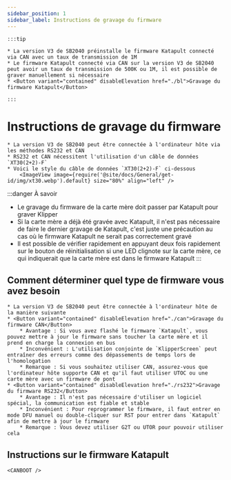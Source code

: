 ```yaml
---
sidebar_position: 1
sidebar_label: Instructions de gravage du firmware
---
```





    :::tip

    * La version V3 de SB2040 préinstalle le firmware Katapult connecté via CAN avec un taux de transmission de 1M
    * Le firmware Katapult connecté via CAN sur la version V3 de SB2040 peut avoir un taux de transmission de 500K ou 1M, il est possible de graver manuellement si nécessaire
    * <Button variant="contained" disableElevation href="./bl">Gravage du firmware Katapult</Button>

    :::

# Instructions de gravage du firmware

    * La version V3 de SB2040 peut être connectée à l'ordinateur hôte via les méthodes RS232 et CAN
    * RS232 et CAN nécessitent l'utilisation d'un câble de données `XT30(2+2)-F`
    * Voici le style du câble de données `XT30(2+2)-F` ci-dessous
        <ImageView image={require('@site/docs/General/get-id/img/xt30.webp').default} size="80%" align="left" />

:::danger À savoir
* Le gravage du firmware de la carte mère doit passer par Katapult pour graver Klipper
* Si la carte mère a déjà été gravée avec Katapult, il n'est pas nécessaire de faire le dernier gravage de Katapult, c'est juste une précaution au cas où le firmware Katapult ne serait pas correctement gravé
* Il est possible de vérifier rapidement en appuyant deux fois rapidement sur le bouton de réinitialisation si une LED clignote sur la carte mère, ce qui indiquerait que la carte mère est dans le firmware Katapult
:::

## Comment déterminer quel type de firmware vous avez besoin

    * La version V3 de SB2040 peut être connectée à l'ordinateur hôte de la manière suivante
    * <Button variant="contained" disableElevation href="./can">Gravage du firmware CAN</Button>
        * Avantage : Si vous avez flashé le firmware `Katapult`, vous pouvez mettre à jour le firmware sans toucher la carte mère et il prend en charge la connexion en bus
        * Inconvénient : L'utilisation conjointe de `KlipperScreen` peut entraîner des erreurs comme des dépassements de temps lors de l'homologation
        * Remarque : Si vous souhaitez utiliser CAN, assurez-vous que l'ordinateur hôte supporte CAN et qu'il faut utiliser UTOC ou une carte mère avec un firmware de pont
    * <Button variant="contained" disableElevation href="./rs232">Gravage du firmware RS232</Button>
        * Avantage : Il n'est pas nécessaire d'utiliser un logiciel spécial, la communication est fiable et stable
        * Inconvénient : Pour reprogrammer le firmware, il faut entrer en mode DFU manuel ou double-cliquer sur RST pour entrer dans `Katapult` afin de mettre à jour le firmware
        * Remarque : Vous devez utiliser G2T ou UTOR pour pouvoir utiliser cela

## Instructions sur le firmware Katapult

    
    <CANBOOT />
